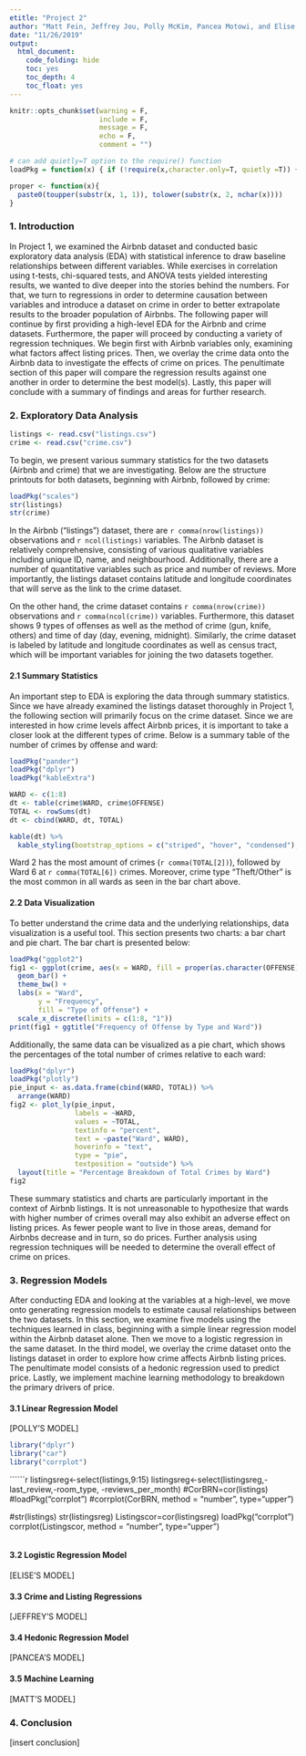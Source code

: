 ```yaml
---
etitle: "Project 2"
author: "Matt Fein, Jeffrey Jou, Polly McKim, Pancea Motowi, and Elise Roberts"
date: "11/26/2019"
output: 
  html_document: 
    code_folding: hide
    toc: yes
    toc_depth: 4
    toc_float: yes
---
```


```r
knitr::opts_chunk$set(warning = F,
                      include = F,
                      message = F, 
                      echo = F, 
                      comment = "")

# can add quietly=T option to the require() function
loadPkg = function(x) { if (!require(x,character.only=T, quietly =T)) { install.packages(x,dep=T,repos="http://cran.us.r-project.org"); if(!require(x,character.only=T)) stop("Package not found") } }

proper <- function(x){
  paste0(toupper(substr(x, 1, 1)), tolower(substr(x, 2, nchar(x))))
}
```

### 1. Introduction

In Project 1, we examined the Airbnb dataset and conducted basic exploratory data analysis (EDA) with statistical inference to draw baseline relationships between different variables. While exercises in correlation using t-tests, chi-squared tests, and ANOVA tests yielded interesting results, we wanted to dive deeper into the stories behind the numbers. For that, we turn to regressions in order to determine causation between variables and introduce a dataset on crime in order to better extrapolate results to the broader population of Airbnbs. The following paper will continue by first providing a high-level EDA for the Airbnb and crime datasets. Furthermore, the paper will proceed by conducting a variety of regression techniques. We begin first with Airbnb variables only, examining what factors affect listing prices. Then, we overlay the crime data onto the Airbnb data to investigate the effects of crime on prices. The penultimate section of this paper will compare the regression results against one another in order to determine the best model(s). Lastly, this paper will conclude with a summary of findings and areas for further research. 

### 2. Exploratory Data Analysis

```r
listings <- read.csv("listings.csv")
crime <- read.csv("crime.csv")
```

To begin, we present various summary statistics for the two datasets (Airbnb and crime) that we are investigating. Below are the structure printouts for both datasets, beginning with Airbnb, followed by crime:  

```r
loadPkg("scales")
str(listings)
str(crime)
```

In the Airbnb ("listings") dataset, there are `r comma(nrow(listings))` observations and `r ncol(listings)` variables. The Airbnb dataset is relatively comprehensive, consisting of various qualitative variables including unique ID, name, and neighbourhood. Additionally, there are a number of quantitative variables such as price and number of reviews. More importantly, the listings dataset contains latitude and longitude coordinates that will serve as the link to the crime dataset.   

On the other hand, the crime dataset contains `r comma(nrow(crime))` observations and `r comma(ncol(crime))` variables. Furthermore, this dataset shows 9 types of offenses as well as the method of crime (gun, knife, others) and time of day (day, evening, midnight). Similarly, the crime dataset is labeled by latitude and longitude coordinates as well as census tract, which will be important variables for joining the two datasets together.

#### 2.1 Summary Statistics

An important step to EDA is exploring the data through summary statistics. Since we have already examined the listings dataset thoroughly in Project 1, the following section will primarily focus on the crime dataset. Since we are interested in how crime levels affect Airbnb prices, it is important to take a closer look at the different types of crime. Below is a summary table of the number of crimes by offense and ward: 

``` r
loadPkg("pander")
loadPkg("dplyr")
loadPkg("kableExtra")

WARD <- c(1:8)
dt <- table(crime$WARD, crime$OFFENSE)
TOTAL <- rowSums(dt)
dt <- cbind(WARD, dt, TOTAL)

kable(dt) %>%
  kable_styling(bootstrap_options = c("striped", "hover", "condensed"), full_width = F, position = "left")
```

Ward 2 has the most amount of crimes (`r comma(TOTAL[2])`), followed by Ward 6 at `r comma(TOTAL[6])` crimes. Moreover, crime type "Theft/Other" is the most common in all wards as seen in the bar chart above. 

#### 2.2 Data Visualization

To better understand the crime data and the underlying relationships, data visualization is a useful tool. This section presents two charts: a bar chart and pie chart. The bar chart is presented below:

```r
loadPkg("ggplot2")
fig1 <- ggplot(crime, aes(x = WARD, fill = proper(as.character(OFFENSE)))) + 
  geom_bar() +
  theme_bw() +
  labs(x = "Ward",
       y = "Frequency",
       fill = "Type of Offense") + 
  scale_x_discrete(limits = c(1:8, "1"))
print(fig1 + ggtitle("Frequency of Offense by Type and Ward"))
```

Additionally, the same data can be visualized as a pie chart, which shows the percentages of the total number of crimes relative to each ward:

```r
loadPkg("dplyr")
loadPkg("plotly")
pie_input <- as.data.frame(cbind(WARD, TOTAL)) %>%
  arrange(WARD)
fig2 <- plot_ly(pie_input,
                labels = ~WARD,
                values = ~TOTAL,
                textinfo = "percent",
                text = ~paste("Ward", WARD),
                hoverinfo = "text",
                type = "pie",
                textposition = "outside") %>%
  layout(title = "Percentage Breakdown of Total Crimes by Ward") 
fig2
```

These summary statistics and charts are particularly important in the context of Airbnb listings. It is not unreasonable to hypothesize that wards with higher number of crimes overall may also exhibit an adverse effect on listing prices. As fewer people want to live in those areas, demand for Airbnbs decrease and in turn, so do prices. Further analysis using regression techniques will be needed to determine the overall effect of crime on prices. 

### 3. Regression Models

After conducting EDA and looking at the variables at a high-level, we move onto generating regression models to estimate causal relationships between the two datasets. In this section, we examine five models using the techniques learned in class, beginning with a simple linear regression model within the Airbnb dataset alone. Then we move to a logistic regression in the same dataset. In the third model, we overlay the crime dataset onto the listings dataset in order to explore how crime affects Airbnb listing prices. The penultimate model consists of a hedonic regression used to predict price. Lastly, we implement machine learning methodology to breakdown the primary drivers of price.

#### 3.1 Linear Regression Model

[POLLY'S MODEL]
```r
library("dplyr")
library("car")
library("corrplot")
```

``````r
listingsreg<-select(listings,9:15)
listingsreg<-select(listingsreg,-last_review,-room_type, -reviews_per_month)
#CorBRN=cor(listings)
#loadPkg("corrplot")
#corrplot(CorBRN, method = "number", type="upper")

#str(listings)
str(listingsreg)
Listingscor=cor(listingsreg)
loadPkg("corrplot")
corrplot(Listingscor, method = "number", type="upper")

```
```

#### 3.2 Logistic Regression Model

[ELISE'S MODEL]

#### 3.3 Crime and Listing Regressions

[JEFFREY'S MODEL]

#### 3.4 Hedonic Regression Model

[PANCEA'S MODEL]

#### 3.5 Machine Learning

[MATT'S MODEL]

### 4. Conclusion

[insert conclusion]